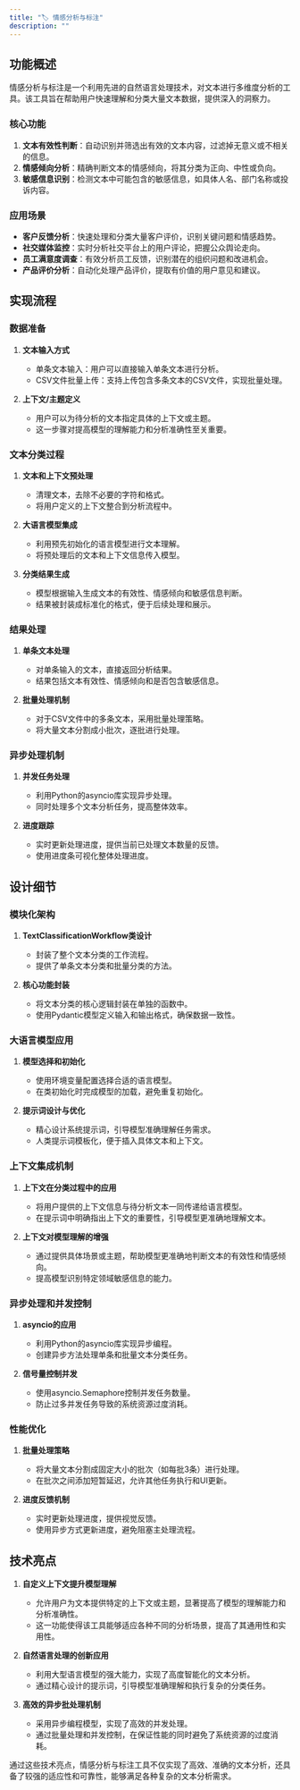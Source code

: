 ```yaml
---
title: "🏷️ 情感分析与标注"
description: ""
---
```



## 功能概述

情感分析与标注是一个利用先进的自然语言处理技术，对文本进行多维度分析的工具。该工具旨在帮助用户快速理解和分类大量文本数据，提供深入的洞察力。

### 核心功能

1. **文本有效性判断**：自动识别并筛选出有效的文本内容，过滤掉无意义或不相关的信息。
2. **情感倾向分析**：精确判断文本的情感倾向，将其分类为正向、中性或负向。
3. **敏感信息识别**：检测文本中可能包含的敏感信息，如具体人名、部门名称或投诉内容。

### 应用场景

- **客户反馈分析**：快速处理和分类大量客户评价，识别关键问题和情感趋势。
- **社交媒体监控**：实时分析社交平台上的用户评论，把握公众舆论走向。
- **员工满意度调查**：有效分析员工反馈，识别潜在的组织问题和改进机会。
- **产品评价分析**：自动化处理产品评价，提取有价值的用户意见和建议。

## 实现流程

### 数据准备

1. **文本输入方式**
   - 单条文本输入：用户可以直接输入单条文本进行分析。
   - CSV文件批量上传：支持上传包含多条文本的CSV文件，实现批量处理。

2. **上下文/主题定义**
   - 用户可以为待分析的文本指定具体的上下文或主题。
   - 这一步骤对提高模型的理解能力和分析准确性至关重要。

### 文本分类过程

1. **文本和上下文预处理**
   - 清理文本，去除不必要的字符和格式。
   - 将用户定义的上下文整合到分析流程中。

2. **大语言模型集成**
   - 利用预先初始化的语言模型进行文本理解。
   - 将预处理后的文本和上下文信息传入模型。

3. **分类结果生成**
   - 模型根据输入生成文本的有效性、情感倾向和敏感信息判断。
   - 结果被封装成标准化的格式，便于后续处理和展示。

### 结果处理

1. **单条文本处理**
   - 对单条输入的文本，直接返回分析结果。
   - 结果包括文本有效性、情感倾向和是否包含敏感信息。

2. **批量处理机制**
   - 对于CSV文件中的多条文本，采用批量处理策略。
   - 将大量文本分割成小批次，逐批进行处理。

### 异步处理机制

1. **并发任务处理**
   - 利用Python的asyncio库实现异步处理。
   - 同时处理多个文本分析任务，提高整体效率。

2. **进度跟踪**
   - 实时更新处理进度，提供当前已处理文本数量的反馈。
   - 使用进度条可视化整体处理进度。

## 设计细节

### 模块化架构

1. **TextClassificationWorkflow类设计**
   - 封装了整个文本分类的工作流程。
   - 提供了单条文本分类和批量分类的方法。

2. **核心功能封装**
   - 将文本分类的核心逻辑封装在单独的函数中。
   - 使用Pydantic模型定义输入和输出格式，确保数据一致性。

### 大语言模型应用

1. **模型选择和初始化**
   - 使用环境变量配置选择合适的语言模型。
   - 在类初始化时完成模型的加载，避免重复初始化。

2. **提示词设计与优化**
   - 精心设计系统提示词，引导模型准确理解任务需求。
   - 人类提示词模板化，便于插入具体文本和上下文。

### 上下文集成机制

1. **上下文在分类过程中的应用**
   - 将用户提供的上下文信息与待分析文本一同传递给语言模型。
   - 在提示词中明确指出上下文的重要性，引导模型更准确地理解文本。

2. **上下文对模型理解的增强**
   - 通过提供具体场景或主题，帮助模型更准确地判断文本的有效性和情感倾向。
   - 提高模型识别特定领域敏感信息的能力。

### 异步处理和并发控制

1. **asyncio的应用**
   - 利用Python的asyncio库实现异步编程。
   - 创建异步方法处理单条和批量文本分类任务。

2. **信号量控制并发**
   - 使用asyncio.Semaphore控制并发任务数量。
   - 防止过多并发任务导致的系统资源过度消耗。

### 性能优化

1. **批量处理策略**
   - 将大量文本分割成固定大小的批次（如每批3条）进行处理。
   - 在批次之间添加短暂延迟，允许其他任务执行和UI更新。

2. **进度反馈机制**
   - 实时更新处理进度，提供视觉反馈。
   - 使用异步方式更新进度，避免阻塞主处理流程。

## 技术亮点

1. **自定义上下文提升模型理解**
   - 允许用户为文本提供特定的上下文或主题，显著提高了模型的理解能力和分析准确性。
   - 这一功能使得该工具能够适应各种不同的分析场景，提高了其通用性和实用性。

2. **自然语言处理的创新应用**
   - 利用大型语言模型的强大能力，实现了高度智能化的文本分析。
   - 通过精心设计的提示词，引导模型准确理解和执行复杂的分类任务。

3. **高效的异步批处理机制**
   - 采用异步编程模型，实现了高效的并发处理。
   - 通过批量处理和并发控制，在保证性能的同时避免了系统资源的过度消耗。

通过这些技术亮点，情感分析与标注工具不仅实现了高效、准确的文本分析，还具备了较强的适应性和可靠性，能够满足各种复杂的文本分析需求。